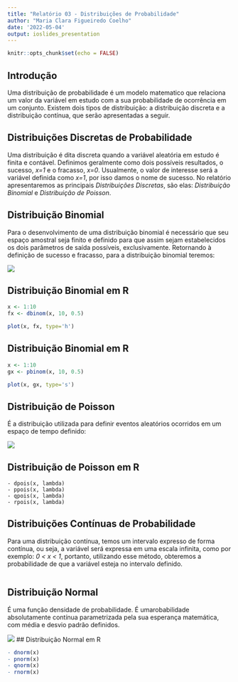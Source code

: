 ```yaml
---
title: "Relatório 03 - Distribuições de Probabilidade"
author: "Maria Clara Figueiredo Coelho"
date: '2022-05-04'
output: ioslides_presentation
---
```


```r
knitr::opts_chunk$set(echo = FALSE)
```




## Introdução

Uma distribuição de probabilidade é um modelo matematico que relaciona um valor da variável em estudo com a sua probabilidade de ocorrência em um conjunto. Existem dois tipos de distribuição: a distribuição discreta e a distribuição contínua, que serão apresentadas a seguir.

## Distribuições Discretas de Probabilidade

Uma distribuição é dita discreta quando a variável aleatória em estudo é finita e contável. Definimos geralmente como dois possíveis resultados, o sucesso, *x=1* e o fracasso, *x=0*. Usualmente, o valor de interesse será a variável definida como *x=1*, por isso damos o nome de sucesso. No relatório apresentaremos as principais *Distribuições Discretas*, são elas: *Distribuição Binomial* e *Distribuição de Poisson*.

## Distribuição Binomial

Para o desenvolvimento de uma distribuição binomial é necessário que seu espaço amostral seja finito e definido para que assim sejam estabelecidos os dois parâmetros de saída possíveis, exclusivamente. Retornando à definição de sucesso e fracasso, para a distribuição binomial teremos:

![](binomial.png)

## Distribuição Binomial em R

```r
x <- 1:10
fx <- dbinom(x, 10, 0.5)
```

```r
plot(x, fx, type='h')
```

## Distribuição Binomial em R

```r
x <- 1:10
gx <- pbinom(x, 10, 0.5)
```

```r
plot(x, gx, type='s')
```

## Distribuição de Poisson

É a distribuição utilizada para definir eventos aleatórios ocorridos em um espaço de tempo definido:

![](poisson.png)

## Distribuição de Poisson em R


```
- dpois(x, lambda)
- ppois(x, lambda)
- qpois(x, lambda)
- rpois(x, lambda)
```

## Distribuições Contínuas de Probabilidade

Para uma distribuição contínua, temos um intervalo expresso de forma contínua, ou seja, a variável será expressa em uma escala infinita, como por exemplo: *0 < x < 1*, portanto, utilizando esse método, obteremos a probabilidade de que a variável esteja no intervalo definido.
```r

```

## Distribuição Normal

É uma função densidade de probabilidade. É umarobabilidade absolutamente contínua parametrizada pela sua esperança matemática, com média e desvio padrão definidos.

![](normal.png)
## Distribuição Normal em R

```r
- dnorm(x)
- pnorm(x)
- qnorm(x)
- rnorm(x)
```

